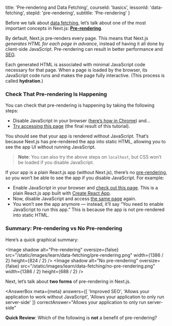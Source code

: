 
  title: 'Pre-rendering and Data Fetching',
  courseId: 'basics',
  lessonId: 'data-fetching',
  stepId: 'pre-rendering',
  subtitle: 'Pre-rendering'
}

Before we talk about [data fetching](/docs/basic-features/data-fetching), let’s talk about one of the most important concepts in Next.js: [**Pre-rendering**](/docs/basic-features/pages#pre-rendering).

By default, Next.js pre-renders every page. This means that Next.js _generates HTML for each page in advance_, instead of having it all done by client-side JavaScript. Pre-rendering can result in better performance and [SEO](https://en.wikipedia.org/wiki/Search_engine_optimization).

Each generated HTML is associated with minimal JavaScript code necessary for that page. When a page is loaded by the browser, its JavaScript code runs and makes the page fully interactive. (This process is called **hydration**.)

### Check That Pre-rendering Is Happening

You can check that pre-rendering is happening by taking the following steps:

- Disable JavaScript in your browser ([here’s how in Chrome](https://developers.google.com/web/tools/chrome-devtools/javascript/disable)) and…
- [Try accessing this page](https://next-learn-starter.now.sh/) (the final result of this tutorial).

You should see that your app is rendered without JavaScript. That’s because Next.js has pre-rendered the app into static HTML, allowing you to see the app UI without running JavaScript.

> **Note**: You can also try the above steps on `localhost`, but CSS won’t be loaded if you disable JavaScript.

If your app is a plain React.js app (without Next.js), there’s no [pre-rendering](/docs/basic-features/pages#pre-rendering), so you won’t be able to see the app if you disable JavaScript. For example:

- Enable JavaScript in your browser and [check out this page](https://create-react-app.now-examples.now.sh/). This is a plain React.js app built with [Create React App](https://create-react-app.dev/).
- Now, disable JavaScript and access [the same page](https://create-react-app.now-examples.now.sh/) again.
- You won’t see the app anymore — instead, it’ll say “You need to enable JavaScript to run this app.” This is because the app is not pre-rendered into static HTML.

### Summary: Pre-rendering vs No Pre-rendering

Here’s a quick graphical summary:

<Image
  shadow
  alt="Pre-rendering"
  oversize={false}
  src="/static/images/learn/data-fetching/pre-rendering.png"
  width={1386 / 2}
  height={824 / 2}
/>
<Image
  shadow
  alt="No pre-rendering"
  oversize={false}
  src="/static/images/learn/data-fetching/no-pre-rendering.png"
  width={1386 / 2}
  height={688 / 2}
/>

Next, let’s talk about **two forms** of pre-rendering in Next.js.

<AnswerBox
  meta={meta}
  answers={[
      'Improved SEO',
      'Allows your application to work without JavaScript',
      'Allows your application to only run server-side'
    ]}
  correctAnswer="Allows your application to only run server-side"
>

**Quick Review**: Which of the following is **not** a benefit of pre-rendering?

</AnswerBox>

